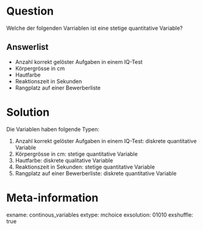 Question
=======
Welche der folgenden Varriablen ist eine stetige quantitative Variable?

Answerlist
--------
* Anzahl korrekt gelöster Aufgaben in einem IQ-Test
* Körpergrösse in cm
* Hautfarbe
* Reaktionszeit in Sekunden
* Rangplatz auf einer Bewerberliste

Solution
=======
Die Variablen haben folgende Typen:

1) Anzahl korrekt gelöster Aufgaben in einem IQ-Test: diskrete quantitative Variable
2) Körpergrösse in cm: stetige quantitative Variable
3) Hautfarbe: diskrete qualitative Variable
4) Reaktionszeit in Sekunden: stetige quantitative Variable
5) Rangplatz auf einer Bewerberliste: diskrete quantitative Variable

Meta-information
======
exname: continous_variables
extype: mchoice
exsolution: 01010
exshuffle: true
